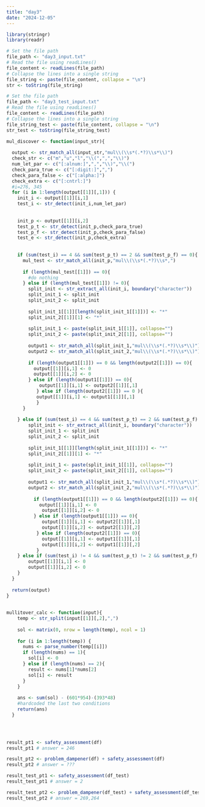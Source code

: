 ```yaml
---
title: "day3"
date: "2024-12-05"
---
```


```r
library(stringr)
library(readr)
```

```r
# Set the file path
file_path <- "day3_input.txt"
# Read the file using readLines()
file_content <- readLines(file_path)
# Collapse the lines into a single string
file_string <- paste(file_content, collapse = "\n")
str <- toString(file_string)

# Set the file path
file_path <- "day3_test_input.txt"
# Read the file using readLines()
file_content <- readLines(file_path)
# Collapse the lines into a single string
file_string_test <- paste(file_content, collapse = "\n")
str_test <- toString(file_string_test)
```

```r

mul_discover <- function(input_str){
  
  output <- str_match_all(input_str,"mul\\(\\s*(.*?)\\s*\\)")
  check_str <- c("m","u","l","\\(",",","\\)")
  num_let_par <- c("[:alnum:]",",","\\)","\\(")
  check_para_true <- c("[:digit:]",",")
  check_para_false <- c("[:alpha:]")
  check_extra <- c("[:cntrl:]")
  #i=276, 345
  for (i in 1:length(output[[1]][,1])) {
    init_i <- output[[1]][i,1]
    test_i <- str_detect(init_i,num_let_par)
    
    
    init_p <- output[[1]][i,2]
    test_p_t <- str_detect(init_p,check_para_true)
    test_p_f <- str_detect(init_p,check_para_false)
    test_e <- str_detect(init_p,check_extra)
    
    
    if (sum(test_i) == 4 && sum(test_p_t) == 2 && sum(test_p_f) == 0){
      mul_test <- str_match_all(init_p,"mul\\(\\s*(.*?)\\s*,")
      
      if (length(mul_test[[1]]) == 0){
        #do nothing
      } else if (length(mul_test[[1]]) != 0){
        split_init <- str_extract_all(init_i, boundary("character"))
        split_init_1 <- split_init
        split_init_2 <- split_init
        
        split_init_1[[1]][length(split_init_1[[1]])] <- "*"
        split_init_2[[1]][1] <- "*"
        
        split_init_1 <- paste(split_init_1[[1]], collapse="")
        split_init_2 <- paste(split_init_2[[1]], collapse="")
        
        output1 <- str_match_all(split_init_1,"mul\\(\\s*(.*?)\\s*\\)")
        output2 <- str_match_all(split_init_2,"mul\\(\\s*(.*?)\\s*\\)")
      
        if (length(output1[[1]]) == 0 && length(output2[[1]]) == 0){
          output[[1]][i,1] <- 0
          output[[1]][i,2] <- 0
        } else if (length(output1[[1]]) == 0){
            output[[1]][i,1] <- output2[[1]][,1]
           } else if (length(output2[[1]]) == 0 ){
           output[[1]][i,1] <- output1[[1]][,1]
           }
      }
          
    } else if (sum(test_i) == 4 && sum(test_p_t) == 2 && sum(test_p_f) == 1) {
        split_init <- str_extract_all(init_i, boundary("character"))
        split_init_1 <- split_init
        split_init_2 <- split_init
        
        split_init_1[[1]][length(split_init_1[[1]])] <- "*"
        split_init_2[[1]][1] <- "*"
        
        split_init_1 <- paste(split_init_1[[1]], collapse="")
        split_init_2 <- paste(split_init_2[[1]], collapse="")
        
        output1 <- str_match_all(split_init_1,"mul\\(\\s*(.*?)\\s*\\)")
        output2 <- str_match_all(split_init_2,"mul\\(\\s*(.*?)\\s*\\)")
      
          if (length(output1[[1]]) == 0 && length(output2[[1]]) == 0){
            output[[1]][i,1] <- 0
             output[[1]][i,2] <- 0
          } else if (length(output1[[1]]) == 0){
             output[[1]][i,1] <- output2[[1]][,1]
             output[[1]][i,2] <- output2[[1]][,2]
           } else if (length(output2[[1]]) == 0){
             output[[1]][i,1] <- output1[[1]][,1]
             output[[1]][i,2] <- output1[[1]][,2]
           }
    } else if (sum(test_i) != 4 && sum(test_p_t) != 2 && sum(test_p_f) == 1){
        output[[1]][i,1] <- 0
        output[[1]][i,2] <- 0
    } 
  } 
   
  return(output)
}
  
  
mullitover_calc <- function(input){
    temp <- str_split(input[[1]][,2],",")
    
    sol <- matrix(0, nrow = length(temp), ncol = 1)
    
    for (i in 1:length(temp)) {
      nums <- parse_number(temp[[i]])
      if (length(nums) == 1){
        sol[i] <- 0
      } else if (length(nums) == 2){
        result <- nums[1]*nums[2]
        sol[i] <- result
      }
    }
    
    ans <- sum(sol) - (601*954)-(393*48)
    #hardcoded the last two conditions
    return(ans)
  }


  


```

```r
result_pt1 <- safety_assessment(df) 
result_pt1 # answer = 246

result_pt2 <- problem_dampener(df) + safety_assessment(df)
result_pt2 # answer = ???
```

```r
result_test_pt1 <- safety_assessment(df_test)
result_test_pt1 # answer = 2

result_test_pt2 <- problem_dampener(df_test) + safety_assessment(df_test)
result_test_pt2 # answer = 269,264
```